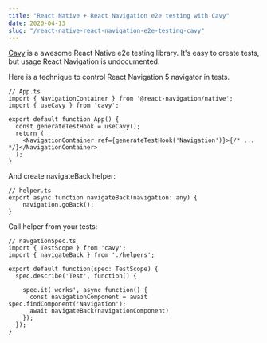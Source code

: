 ```yaml
---
title: "React Native + React Navigation e2e testing with Cavy"
date: 2020-04-13
slug: "/react-native-react-navigation-e2e-testing-cavy"
---
```


[Cavy](https://cavy.app/) is a awesome React Native e2e testing library. 
It's easy to create tests, but usage React Navigation is undocumented. 

Here is a technique to control React Navigation 5 navigator in tests.

```tsx
// App.ts
import { NavigationContainer } from '@react-navigation/native';
import { useCavy } from 'cavy';

export default function App() {
  const generateTestHook = useCavy();
  return (
    <NavigationContainer ref={generateTestHook('Navigation')}>{/* ... */}</NavigationContainer>
  );
}
```

And create navigateBack helper:

```tsx
// helper.ts
export async function navigateBack(navigation: any) {
    navigation.goBack();
}
```

Call helper from your tests:

```tsx
// navgationSpec.ts
import { TestScope } from 'cavy';
import { navigateBack } from './helpers';

export default function(spec: TestScope) {
  spec.describe('Test', function() {

    spec.it('works', async function() {
      const navigationComponent = await spec.findComponent('Navigation');
      await navigateBack(navigationComponent)
    });
  });
}
```
